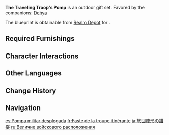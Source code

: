 {{Furnishing Infobox
|id             = 350071
|image          = Furnishing Set The Traveling Troop's Pomp Display.png
|category       = Outdoor Set
|subcategory    = Gift Set
|quality        = 4
|adeptal_energy = 1010
|description    = This military-style camp is filled with various goods. Defensive fortifications have been set up, and well-placed campfires lay the groundwork for night operations. In theory, at least, this type of encampment can withstand the assault from many foes, and can even form the fulcrum of a defensive line should there be sufficient manpower to do so.<br>No matter how bothersome the setup and transport of the materials might be, and no matter how the lack of tents that block the wind or rain may lead to rather tough conditions... Battle-hardened mercenaries need only a bed of straw to sleep soundly, and as such do not worry over-much about such small flaws.
|blueprint      = Realm Depot
}}
'''The Traveling Troop's Pomp''' is an outdoor gift set. Favored by the companions: [[Dehya]]

The blueprint is obtainable from [[Realm Depot]] for {{Item|Realm Currency|24|x=240}}.

==Required Furnishings==
{{Recipe
|type = Gift Set
|yield = 0
|Like the Shimmering Distant Stars = 5
|The Essentials = 3
|Verdant Meandering Wood = 1
|The Eremites' Odyssey = 1
|The Eremites' Flame of Vigor = 2
|Embodiment of Warfare = 1
|The Eremites' Fame = 1
|Steel Stopper = 7
|sort = Like the Shimmering Distant Stars;The Essentials;Verdant Meandering Wood;The Eremites' Odyssey;The Eremites' Flame of Vigor;Embodiment of Warfare;The Eremites' Fame;Steel Stopper
}}

==Character Interactions==
{{Gift Set Character Interactions
|character_1 = Dehya
|rewards_1   = Primogem*20;Agnidus Agate Fragment*1;Mora*20,000
|set         = The Traveling Troop's Pomp
}}

==Other Languages==
{{Other Languages
|en      = The Traveling Troop's Pomp
|zhs     = 旅团的兵阵雄姿
|zhs_rm  = Lǚtuán de Bīngzhèn Xióngzī
|zht     = 旅團的兵陣雄姿
|zht_rm  = Lǚtuán de Bīngzhèn Xióngzī
|zh_tl   = 
|ja      = 旅団陣形の雄姿
|ja_rm   = Ryodan Jinkei no Yuushi
|ja_tl   = The Majestic Sight of the Brigade's Formation
|ko      = 여단의 웅장한 군영
|ko_rm   = Yeodan-ui Ungjanghan Gunyeong
|ko_tl   = Grand Military Camp of the Brigades
|es      = Pompa militar desplegada
|es_tl   = Deployed Military Pomp
|fr      = Faste de la troupe itinérante
|fr_tl   = The Traveling Troop's Pomp
|ru      = Величие войскового расположения
|ru_tl   = Majesty of Military Arrangement
|th      = แนวรบแสนองอาจของกลุ่มคณะ
|th_rm   = 
|th_tl   = 
|vi      = Trận Địa Của Lữ Đoàn
|vi_tl   = 
|de      = Majestätische Truppenaufstellung
|de_tl   = Majestic Troop Exhibition
|id      = Barisan Depan Pasukan Pemberani
|id_tl   = Front Line of the Brave Army
|pt      = Ostentação da Tropa Viajante
|pt_tl   = 
|tr      = Gezici Birliğin Görkemi
|tr_tl   = 
|it      = Pomposità della truppa itinerante
|it_tl   = Pomposity of the Traveling Troop
}}

==Change History==
{{Change History|3.2}}

==Navigation==
{{Furnishing Navbox/Sets|type=gift}}

[[es:Pompa militar desplegada]]
[[fr:Faste de la troupe itinérante]]
[[ja:旅団陣形の雄姿]]
[[ru:Величие войскового расположения]]